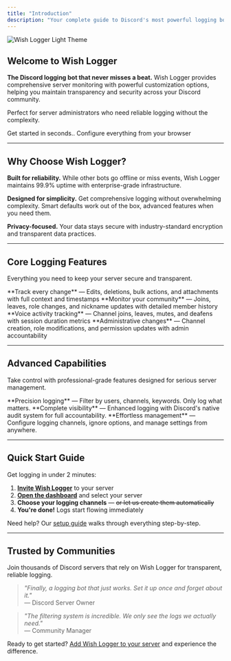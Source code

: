 ```yaml
---
title: "Introduction"
description: "Your complete guide to Discord's most powerful logging bot"
---
```


<img
  className="block dark:hidden"
  src="/images/wishlogger-light.png"
  alt="Wish Logger Light Theme"
/>

## Welcome to Wish Logger

**The Discord logging bot that never misses a beat.** Wish Logger provides comprehensive server monitoring with powerful customization options, helping you maintain transparency and security across your Discord community.

Perfect for server administrators who need reliable logging without the complexity.

<CardGroup cols="2">
  <Card title="Add to Discord" icon="circle-plus" color="#591183" horizontal href="https://discord.com/oauth2/authorize?client_id=1308500301791105044&permissions=8&scope=bot">
    Get started in seconds..
  </Card>
  <Card title="Dashboard" icon="webhook" color="#591183" horizontal href="https://wishlogger.xyz/dashboard">
    Configure everything from your browser
  </Card>
</CardGroup>

---

## Why Choose Wish Logger?

**Built for reliability.** While other bots go offline or miss events, Wish Logger maintains 99.9% uptime with enterprise-grade infrastructure.

**Designed for simplicity.** Get comprehensive logging without overwhelming complexity. Smart defaults work out of the box, advanced features when you need them.

**Privacy-focused.** Your data stays secure with industry-standard encryption and transparent data practices.

---

## Core Logging Features

Everything you need to keep your server secure and transparent.

<CardGroup cols="2">
  <Card title="Message Events" icon="message" color="#22c55e" href="/docs/message-logs">
    **Track every change** — Edits, deletions, bulk actions, and attachments with full context and timestamps
  </Card>
  <Card title="Member Activity" icon="user-check" color="#f59e0b" href="/docs/member-logs">
    **Monitor your community** — Joins, leaves, role changes, and nickname updates with detailed member history
  </Card>
  <Card title="Voice Channels" icon="volume-off" color="#8b5cf6" href="/docs/voice-logs">
    **Voice activity tracking** — Channel joins, leaves, mutes, and deafens with session duration metrics
  </Card>
  <Card title="Server Management" icon="server" color="#ef4444" href="/docs/server-logs">
    **Administrative changes** — Channel creation, role modifications, and permission updates with admin accountability
  </Card>
</CardGroup>

---

## Advanced Capabilities

Take control with professional-grade features designed for serious server management.

<CardGroup cols="3">
  <Card title="Smart Filtering" icon="filter" color="#06b6d4" href="/docs/filters">
    **Precision logging** — Filter by users, channels, keywords. Only log what matters.
  </Card>
  <Card title="Audit Integration" icon="shield-check" color="#10b981" href="/docs/audit">
    **Complete visibility** — Enhanced logging with Discord's native audit system for full accountability.
  </Card>
  <Card title="Web Dashboard" icon="webhook" color="#7c3aed" href="/docs/dashboard">
    **Effortless management** — Configure logging channels, ignore options, and manage settings from anywhere.
  </Card>
</CardGroup>

---

## Quick Start Guide

Get logging in under 2 minutes:

1. [**Invite Wish Logger**](https://discord.com/oauth2/authorize?client_id=1308500301791105044&permissions=8&scope=bot) to your server
2. [**Open the dashboard**](https://wishlogger.xyz/dashboard) and select your server
3. **Choose your logging channels** — ~~or let us create them automatically~~
4. **You're done\!** Logs start flowing immediately

Need help? Our [setup guide](/general/start) walks through everything step-by-step.

---

## Trusted by Communities

Join thousands of Discord servers that rely on Wish Logger for transparent, reliable logging.

> _"Finally, a logging bot that just works. Set it up once and forget about it."_\
> — Discord Server Owner

> _"The filtering system is incredible. We only see the logs we actually need."_\
> — Community Manager

Ready to get started? [Add Wish Logger to your server](https://discord.com/oauth2/authorize?client_id=1308500301791105044&permissions=8&scope=bot) and experience the difference.